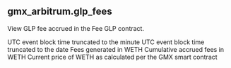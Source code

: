 ## gmx_arbitrum.glp_fees 
View GLP fee accrued in the Fee GLP contract.


<ParamField path="minute">
UTC event block time truncated to the minute
</ParamField>
<ParamField path="block_date">
UTC event block time truncated to the date
</ParamField>
<ParamField path="fees_weth_generated">
Fees generated in WETH
</ParamField>
<ParamField path="fees_weth_cumulative">
Cumulative accrued fees in WETH
</ParamField>
<ParamField path="weth_current_price">
Current price of WETH as calculated per the GMX smart contract
</ParamField>
